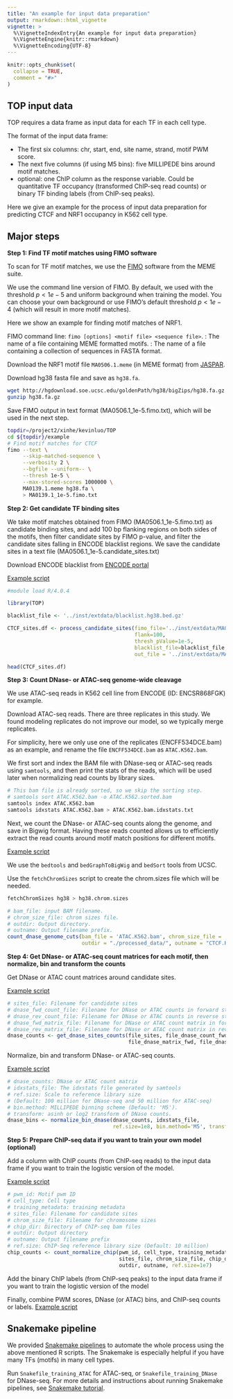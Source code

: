 ```yaml
---
title: "An example for input data preparation"
output: rmarkdown::html_vignette
vignette: >
  %\VignetteIndexEntry{An example for input data preparation}
  %\VignetteEngine{knitr::rmarkdown}
  %\VignetteEncoding{UTF-8}
---
```


```r
knitr::opts_chunk$set(
  collapse = TRUE,
  comment = "#>"
)
```

TOP input data
--------------
TOP requires a data frame as input data for each TF in each cell type. 

The format of the input data frame:

- The first six columns: chr, start, end, site name, strand, motif PWM score.
- The next five columns (if using M5 bins): five MILLIPEDE bins around motif matches. 
- optional: one ChIP column as the response variable. Could be quantitative TF occupancy 
(transformed ChIP-seq read counts) or binary TF binding labels (from ChIP-seq peaks).

Here we give an example for the process of input data preparation for predicting 
CTCF and NRF1 occupancy in K562 cell type.

Major steps
--------------

**Step 1: Find TF motif matches using FIMO software**

To scan for TF motif matches, we use the [FIMO](http://meme-suite.org/doc/fimo.html?man_type=web)
software from the MEME suite.

We use the command line version of FIMO. By default, we used 
with the threshold $p < 1e-5$ and uniform background when training the model. 
You can choose your own background or use FIMO's default threshold $p < 1e-4$ 
(which will result in more motif matches).

Here we show an example for finding motif matches of NRF1. 

FIMO command line: `fimo [options] <motif file> <sequence file>`.
<motif file>: The name of a file containing MEME formatted motifs. 
<sequence file>: The name of a file containing a collection of sequences in FASTA format.

Download the NRF1 motif file `MA0506.1.meme` (in MEME format)
from [JASPAR](https://jaspar.genereg.net/matrix/MA0506.1/). 

Download hg38 fasta file and save as `hg38.fa`.
```bash
wget http://hgdownload.soe.ucsc.edu/goldenPath/hg38/bigZips/hg38.fa.gz
gunzip hg38.fa.gz

```

Save FIMO output in text format (MA0506.1_1e-5.fimo.txt), 
which will be used in the next step. 

```bash
topdir=/project2/xinhe/kevinluo/TOP
cd ${topdir}/example
# Find motif matches for CTCF
fimo --text \
     --skip-matched-sequence \
     --verbosity 2 \
     --bgfile --uniform-- \
     --thresh 1e-5 \
     --max-stored-scores 1000000 \
     MA0139.1.meme hg38.fa \
     > MA0139.1_1e-5.fimo.txt
```

**Step 2: Get candidate TF binding sites**

We take motif matches obtained from FIMO (MA0506.1_1e-5.fimo.txt) 
as candidate binding sites, and add 100 bp flanking regions on 
both sides of the motifs, then filter candidate sites by FIMO p-value, and
filter the candidate sites falling in ENCODE blacklist regions. 
We save the candidate sites in a text file (MA0506.1_1e-5.candidate_sites.txt)

Download ENCODE blacklist from [ENCODE portal](https://www.encodeproject.org/annotations/ENCSR636HFF/)

[Example script](https://github.com/kevinlkx/TOP/tree/main/inst/scripts/get_candidate_sites.R)

```r
#module load R/4.0.4

library(TOP)

blacklist_file <- '../inst/extdata/blacklist.hg38.bed.gz'

CTCF_sites.df <- process_candidate_sites(fimo_file='../inst/extdata/MA0139.1_1e-5.fimo.txt', 
                                         flank=100, 
                                         thresh_pValue=1e-5, 
                                         blacklist_file=blacklist_file,
                                         out_file = '../inst/extdata/MA0139.1_1e-5.candidate_sites.txt')

head(CTCF_sites.df)
```

**Step 3: Count DNase- or ATAC-seq genome-wide cleavage**

We use ATAC-seq reads in K562 cell line from ENCODE (ID: ENCSR868FGK) for example. 

Download ATAC-seq reads. There are three replicates in this study. We found 
modeling replicates do not improve our model, so we typically merge replicates.

For simplicity, here we only use one of the replicates (ENCFF534DCE.bam) as an example,
and rename the file `ENCFF534DCE.bam` as `ATAC.K562.bam`.

We first sort and index the BAM file with DNase-seq or ATAC-seq reads using `samtools`,
and then print the stats of the reads, which will be used later 
when normalizing read counts by library sizes.

```bash
# This bam file is already sorted, so we skip the sorting step. 
# samtools sort ATAC.K562.bam -o ATAC.K562.sorted.bam
samtools index ATAC.K562.bam
samtools idxstats ATAC.K562.bam > ATAC.K562.bam.idxstats.txt
```

Next, we count the DNase- or ATAC-seq counts along the genome, 
and save in Bigwig format. Having these reads counted allows us to efficiently 
extract the read counts around motif match positions for different motifs.

[Example script](https://github.com/kevinlkx/TOP/tree/main/inst/scripts/count_dnase_genome_cuts.R)

We use the `bedtools` and `bedGraphToBigWig` and `bedSort` tools from UCSC.

Use the `fetchChromSizes` script to create the chrom.sizes file which will be needed.
```bash
fetchChromSizes hg38 > hg38.chrom.sizes
```

```r
# bam_file: input BAM filename.
# chrom_size_file: chrom sizes file.
# outdir: Output directory.
# outname: Output filename prefix.
count_dnase_genome_cuts(bam_file = 'ATAC.K562.bam', chrom_size_file = 'hg38.chrom.sizes', 
                        outdir = "./processed_data/", outname = "CTCF.K562.ATAC")
```

**Step 4: Get DNase- or ATAC-seq count matrices for each motif, then normalize, bin and transform the counts**

Get DNase or ATAC count matrices around candidate sites.

[Example script](https://github.com/kevinlkx/TOP/tree/main/inst/scripts/get_dnase_motif_counts.R)
```r
# sites_file: Filename for candidate sites
# dnase_fwd_count_file: Filename for DNase or ATAC counts in forward strand (Bigwig format)
# dnase_rev_count_file: Filename for DNase or ATAC counts in reverse strand (Bigwig format)
# dnase_fwd_matrix_file: Filename for DNase or ATAC count matrix in forward strand
# dnase_rev_matrix_file: Filename for DNase or ATAC count matrix in reverse strand
dnase_counts <- get_dnase_sites_counts(file_sites, file_dnase_count_fwd, file_dnase_count_rev,
                                       file_dnase_matrix_fwd, file_dnase_matrix_rev)
```

Normalize, bin and transform DNase- or ATAC-seq counts.

[Example script](https://github.com/kevinlkx/TOP/tree/main/inst/scripts/normalize_bin_dnase.R)
```r
# dnase_counts: DNase or ATAC count matrix
# idxstats_file: The idxstats file generated by samtools
# ref.size: Scale to reference library size 
# (Default: 100 million for DNase-seq and 50 million for ATAC-seq)
# bin.method: MILLIPEDE binning scheme (Default: 'M5').
# transform: asinh or log2 transform of DNase counts.
dnase_bins <- normalize_bin_dnase(dnase_counts, idxstats_file, 
                                  ref.size=1e8, bin.method='M5', transform='asinh')
```

**Step 5: Prepare ChIP-seq data if you want to train your own model (optional)**

Add a column with ChIP counts (from ChIP-seq reads) to the input data frame 
if you want to train the logistic version of the model.

[Example script](https://github.com/kevinlkx/TOP/tree/main/inst/scripts/count_chipseq_coverage.R)
```r
# pwm_id: Motif pwm ID
# cell_type: Cell type
# training_metadata: training metadata
# sites_file: Filename for candidate sites
# chrom_size_file: Filename for chromosome sizes
# chip_dir: Directory of ChIP-seq bam files
# outdir: Output directory
# outname: Output filename prefix
# ref.size: ChIP-Seq reference library size (Default: 10 million)
chip_counts <- count_normalize_chip(pwm_id, cell_type, training_metadata,
                                    sites_file, chrom_size_file, chip_dir, 
                                    outdir, outname, ref.size=1e7)
```

Add the binary ChIP labels (from ChIP-seq peaks) to the input data frame 
if you want to train the logistic version of the model

Finally, combine PWM scores, DNase (or ATAC) bins, and ChIP-seq counts or labels.
[Example script](https://github.com/kevinlkx/TOP/tree/main/inst/scripts/combine_dnase_chip_data.R)

Snakemake pipeline
-------------------

We provided [Snakemake pipelines](https://github.com/kevinlkx/TOP/tree/main/inst/snakemake) 
to automate the whole process using the above mentioned R scripts. 
The Snakemake is especially helpful if you have many TFs (motifs) in many cell types.

Run `Snakefile_training_ATAC` for ATAC-seq, or `Snakefile_training_DNase` for DNase-seq. 
For more details and instructions about running Snakemake pipelines, 
see [Snakemake tutorial](https://snakemake.readthedocs.io/en/stable/tutorial/tutorial.html).
